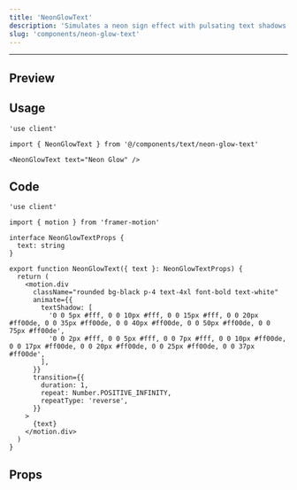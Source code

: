 ```yaml
---
title: 'NeonGlowText'
description: 'Simulates a neon sign effect with pulsating text shadows.'
slug: 'components/neon-glow-text'
---
```


---


## Preview

<PreviewComponent>
  <NeonGlowText text="Neon Glow" />
</PreviewComponent>

## Usage

```tsx
'use client'

import { NeonGlowText } from '@/components/text/neon-glow-text'

<NeonGlowText text="Neon Glow" />
```

## Code

```tsx
'use client'

import { motion } from 'framer-motion'

interface NeonGlowTextProps {
  text: string
}

export function NeonGlowText({ text }: NeonGlowTextProps) {
  return (
    <motion.div
      className="rounded bg-black p-4 text-4xl font-bold text-white"
      animate={{
        textShadow: [
          '0 0 5px #fff, 0 0 10px #fff, 0 0 15px #fff, 0 0 20px #ff00de, 0 0 35px #ff00de, 0 0 40px #ff00de, 0 0 50px #ff00de, 0 0 75px #ff00de',
          '0 0 2px #fff, 0 0 5px #fff, 0 0 7px #fff, 0 0 10px #ff00de, 0 0 17px #ff00de, 0 0 20px #ff00de, 0 0 25px #ff00de, 0 0 37px #ff00de',
        ],
      }}
      transition={{
        duration: 1,
        repeat: Number.POSITIVE_INFINITY,
        repeatType: 'reverse',
      }}
    >
      {text}
    </motion.div>
  )
}
```

## Props

<AutoTypeTable
  path="./src/components/text/neon-glow-text.tsx"
  name="NeonGlowTextProps"
/>